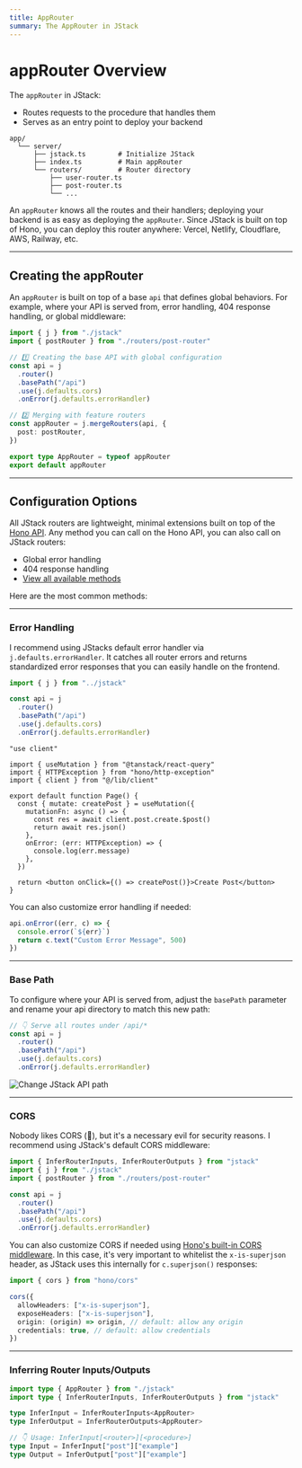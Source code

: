 ```yaml
---
title: AppRouter
summary: The AppRouter in JStack
---
```


# appRouter Overview

The `appRouter` in JStack:

- Routes requests to the procedure that handles them
- Serves as an entry point to deploy your backend

```plaintext JStack File Structure {4}
app/
  └── server/
      ├── jstack.ts        # Initialize JStack
      ├── index.ts         # Main appRouter
      └── routers/         # Router directory
          ├── user-router.ts
          ├── post-router.ts
          └── ...
```

An `appRouter` knows all the routes and their handlers; deploying your backend is as easy as deploying the `appRouter`. Since JStack is built on top of Hono, you can deploy this router anywhere: Vercel, Netlify, Cloudflare, AWS, Railway, etc.

---

## Creating the appRouter

An `appRouter` is built on top of a base `api` that defines global behaviors. For example, where your API is served from, error handling, 404 response handling, or global middleware:

```ts server/index.ts {4,11}
import { j } from "./jstack"
import { postRouter } from "./routers/post-router"

// 1️⃣ Creating the base API with global configuration
const api = j
  .router()
  .basePath("/api")
  .use(j.defaults.cors)
  .onError(j.defaults.errorHandler)

// 2️⃣ Merging with feature routers
const appRouter = j.mergeRouters(api, {
  post: postRouter,
})

export type AppRouter = typeof appRouter
export default appRouter
```

---

## Configuration Options

All JStack routers are lightweight, minimal extensions built on top of the [Hono API](https://hono.dev/docs/api/hono). Any method you can call on the Hono API, you can also call on JStack routers:

- Global error handling
- 404 response handling
- [View all available methods](https://hono.dev/docs/api/hono)

Here are the most common methods:

---

### Error Handling

I recommend using JStacks default error handler via `j.defaults.errorHandler`. It catches all router errors and returns standardized error responses that you can easily handle on the frontend.

```ts server/index.ts {7}
import { j } from "../jstack"

const api = j
  .router()
  .basePath("/api")
  .use(j.defaults.cors)
  .onError(j.defaults.errorHandler)
```

```tsx app/page.tsx {4, 13-15}
"use client"

import { useMutation } from "@tanstack/react-query"
import { HTTPException } from "hono/http-exception"
import { client } from "@/lib/client"

export default function Page() {
  const { mutate: createPost } = useMutation({
    mutationFn: async () => {
      const res = await client.post.create.$post()
      return await res.json()
    },
    onError: (err: HTTPException) => {
      console.log(err.message)
    },
  })

  return <button onClick={() => createPost()}>Create Post</button>
}
```

You can also customize error handling if needed:

```ts
api.onError((err, c) => {
  console.error(`${err}`)
  return c.text("Custom Error Message", 500)
})
```

---

### Base Path

To configure where your API is served from, adjust the `basePath` parameter and rename your api directory to match this new path:

```ts {4}
// 👇 Serve all routes under /api/*
const api = j
  .router()
  .basePath("/api")
  .use(j.defaults.cors)
  .onError(j.defaults.errorHandler)
```

<Frame>
  <Image src="/change-api-dirname.png" alt="Change JStack API path" />
</Frame>

---

### CORS

Nobody likes CORS (🤮), but it's a necessary evil for security reasons. I recommend using JStack's default CORS middleware:

```ts server/index {2,8}
import { InferRouterInputs, InferRouterOutputs } from "jstack"
import { j } from "./jstack"
import { postRouter } from "./routers/post-router"

const api = j
  .router()
  .basePath("/api")
  .use(j.defaults.cors)
  .onError(j.defaults.errorHandler)
```

You can also customize CORS if needed using [Hono's built-in CORS middleware](https://hono.dev/docs/middleware/builtin/cors). In this case, it's very important to whitelist the `x-is-superjson` header, as JStack uses this internally for `c.superjson()` responses:

```ts {4-5}
import { cors } from "hono/cors"

cors({
  allowHeaders: ["x-is-superjson"],
  exposeHeaders: ["x-is-superjson"],
  origin: (origin) => origin, // default: allow any origin
  credentials: true, // default: allow credentials
})
```

---

### Inferring Router Inputs/Outputs

```ts
import type { AppRouter } from "./jstack"
import type { InferRouterInputs, InferRouterOutputs } from "jstack"

type InferInput = InferRouterInputs<AppRouter>
type InferOutput = InferRouterOutputs<AppRouter>

// 👇 Usage: InferInput[<router>][<procedure>]
type Input = InferInput["post"]["example"]
type Output = InferOutput["post"]["example"]
````
